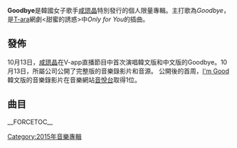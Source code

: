 {{CJK-New-Char|24A12|ver=B}}


{{unreferenced|time=2016-02-17T23:11:20+00:00}}
{{Infobox album|Name = Goodbye|Type = EP|Artist = [[咸𤨒晶|咸𤨒晶]]|Cover = |Alt = |Released = 2015年10月30日|Recorded = 2015|Genre = [[K-pop|K-pop]]|Length = 37:14|Label = {{Flatlist|
*[[MBK_Entertainment|MBK]]
*[[LOEN_Entertainment|LOEN]]
*[[Inter_Park|Interpark INT]]}}|Producer = |Last album = "[[I'm_Good|I'm Good]]"<br />(2015)|This album = '''''Good Bye'''''<br />(2015)|Misc = {{Singles
  | Name           = Goodbye
  | Type           = ep
  | Single 1       = I'm Good (中文版)
  | Single 1 date  = 2015年5月26日
  | Single 2       = Goodbye (韓文版)
  | Single 2 date  = 2015年10月14日
  | Single 3       =Goodbye (中文版)
  | Single 3 date  = 2015年10月14日
 }}}}
'''Goodbye'''是韓國女子歌手[[咸𤨒晶|咸𤨒晶]]特別發行的個人限量專輯。主打歌為''Goodbye''，是[[T-ara|T-ara]]網劇<甜蜜的誘惑>中''Only for You''的插曲。

==發佈==
10月13日，[[咸𤨒晶|咸𤨒晶]]在V-app直播節目中首次演唱韓文版和中文版的Goodbye。10月13日，所屬公司公開了完整版的音樂錄影片和音源。
公開後的首周，[[I'm_Good|I'm Good]]韓文版的音樂錄影片在音樂網站[[音悅台|音悅台]]取得1位。

==曲目==
{{Track listing|title1 = Goodbye|title2 = Goodbye <small>(中文版)</small>|title3 = I'm Good <small>(feat.K.Will)</small>|title4 = I'm Good (Solo Ver.)|title6 = 눈물비(淚雨)|title7 = Love Effect|title5 = I'm Good <small>(中文版)</small>|title8 = Goodbye <small>(純音樂)</small>|title9 = Goodbye <small>(中文版) (純音樂)</small>|title10 = I'm Good <small>(feat.K.Will)(純音樂)</small> |title11 = I'm Good <small>(Solo Ver.)(純音樂)</small> |Length1 = 3:07}}__FORCETOC__

[[Category:2015年音樂專輯|Category:2015年音樂專輯]]